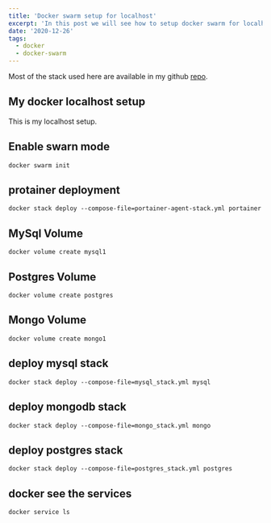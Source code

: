 ```yaml
---
title: 'Docker swarm setup for localhost'
excerpt: 'In this post we will see how to setup docker swarm for localhost.'
date: '2020-12-26'
tags:
  - docker
  - docker-swarm
---
```


<YoutubeVideo videoId={props.videoId} />

<TOCInline toc={props.toc} asDisclosure />

Most of the stack used here are available in my github [repo](https://github.com/antosubash/docker_stack).

## My docker localhost setup

This is my localhost setup.

## Enable swarn mode

`docker swarm init`

## protainer deployment

`docker stack deploy --compose-file=portainer-agent-stack.yml portainer`

## MySql Volume

`docker volume create mysql1`

## Postgres Volume

`docker volume create postgres`

## Mongo Volume

`docker volume create mongo1`

## deploy mysql stack

`docker stack deploy --compose-file=mysql_stack.yml mysql`

## deploy mongodb stack

`docker stack deploy --compose-file=mongo_stack.yml mongo`

## deploy postgres stack

`docker stack deploy --compose-file=postgres_stack.yml postgres`

## docker see the services

`docker service ls`
